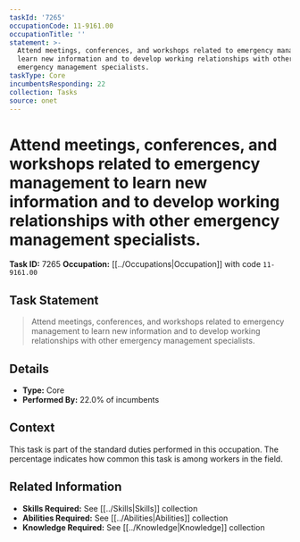 ```yaml
---
taskId: '7265'
occupationCode: 11-9161.00
occupationTitle: ''
statement: >-
  Attend meetings, conferences, and workshops related to emergency management to
  learn new information and to develop working relationships with other
  emergency management specialists.
taskType: Core
incumbentsResponding: 22
collection: Tasks
source: onet
---
```

# Attend meetings, conferences, and workshops related to emergency management to learn new information and to develop working relationships with other emergency management specialists.

**Task ID:** 7265
**Occupation:** [[../Occupations|Occupation]] with code `11-9161.00`

## Task Statement

> Attend meetings, conferences, and workshops related to emergency management to learn new information and to develop working relationships with other emergency management specialists.

## Details

- **Type:** Core
- **Performed By:** 22.0% of incumbents

## Context

This task is part of the standard duties performed in this occupation. The percentage indicates how common this task is among workers in the field.

## Related Information

- **Skills Required:** See [[../Skills|Skills]] collection
- **Abilities Required:** See [[../Abilities|Abilities]] collection
- **Knowledge Required:** See [[../Knowledge|Knowledge]] collection
